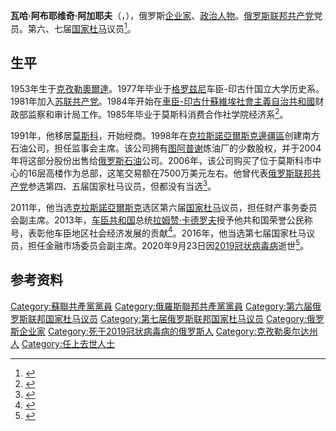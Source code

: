 {{Infobox officeholder
| name         = 瓦哈·阿加耶夫
| native_name  = Ваха Агаев
| image        = Vaha Agaev.jpg
| image_size   = 
| alt          = 
| caption      = 
| order        = 
| office       = {{RUS}}[[国家杜马|国家杜马]]议员
| term_start   = 2011年12月4日
| term_end     = 2020年9月23日
| constituency = [[克拉斯諾亞爾斯克邊疆區|克拉斯諾亞爾斯克邊疆區]]
| predecessor  = 
| successor    = 
| birth_date   = 1953年3月15日
| birth_place  = {{USSR}}[[哈萨克苏维埃社会主义共和国|哈萨克苏维埃社会主义共和国]][[克孜勒奧爾達|克孜勒奧爾達]]
| death_date   = {{death date and age|2020|09|23|1953|3|15|df=y}}
| death_place  = {{RUS}}
| ethnicity    = [[俄羅斯人|俄羅斯人]]
| nationality  = {{RUS}}
| party        = [[俄罗斯联邦共产党|俄罗斯联邦共产党]]
| otherparty   = [[苏联共产党|苏联共产党]]{{small|（1981年－1991年）}}
| education    = 
| alma_mater   = 
| occupation   = 政治人物
| known_for    = 
| awards       =  
}}
'''瓦哈·阿布耶维奇·阿加耶夫'''（{{lang-ru|Ваха Абуевич Агаев}}，{{bd|1953年|3月15日|2020年|9月23日|catIdx=Agaev}}），俄罗斯[[企业家|企业家]]、[[政治人物|政治人物]]。[[俄罗斯联邦共产党|俄罗斯联邦共产党]]党员。第六、七届[[国家杜马|国家杜马]]议员<ref>{{Cite web|url=http://old.duma.gov.ru/structure/deputies/131339/|title=Агаев Ваха Абуевич|website=old.duma.gov.ru|access-date=2020-09-24|archive-date=2019-05-07|archive-url=https://web.archive.org/web/20190507112850/http://old.duma.gov.ru/structure/deputies/131339/|dead-url=yes}}</ref>。
==生平==
1953年生于[[克孜勒奧爾達|克孜勒奧爾達]]。1977年毕业于[[格罗兹尼|格罗兹尼]]车臣-印古什国立大学历史系。1981年加入[[苏联共产党|苏联共产党]]。1984年开始在[[車臣-印古什蘇維埃社會主義自治共和國|車臣-印古什蘇維埃社會主義自治共和國]]财政部监察和审计局工作。1985年毕业于莫斯科消费合作社学院经济系<ref>{{cite web |title=Вся Дума |url=https://www.kommersant.ru/doc/3135042 |publisher=[[生意人报|Коммерсантъ]] |language=ru |date=2016-11-07 |access-date=2020-09-24 |archive-date=2021-01-21 |archive-url=https://web.archive.org/web/20210121223025/https://www.kommersant.ru/doc/3135042 |dead-url=no }}</ref>。

1991年，他移居[[莫斯科|莫斯科]]，开始经商。1998年在[[克拉斯諾亞爾斯克邊疆區|克拉斯諾亞爾斯克邊疆區]]创建南方石油公司，担任监事会主席。该公司拥有[[图阿普谢|图阿普谢]]炼油厂的少数股权，并于2004年将这部分股份出售给[[俄罗斯石油|俄罗斯石油]]公司。2006年，该公司购买了位于莫斯科市中心的16层高楼作为总部，这笔交易额在7500万美元左右。他曾代表[[俄罗斯联邦共产党|俄罗斯联邦共产党]]参选第四、五届国家杜马议员，但都没有当选<ref>{{cite web |title=Агаев, Ваха Абуевич |url=https://tass.ru/encyclopedia/person/agaev-vaha-abuevich |publisher=ТАСС |accessdate=2020-09-24 |language=ru}}</ref>。

2011年，他当选[[克拉斯諾亞爾斯克邊疆區|克拉斯諾亞爾斯克]]选区第六届[[国家杜马|国家杜马]]议员，担任财产事务委员会副主席。2013年，[[车臣共和国|车臣共和国]]总统[[拉姆赞·卡德罗夫|拉姆赞·卡德罗夫]]授予他共和国荣誉公民称号，表彰他车臣地区社会经济发展的贡献<ref>{{cite web |title=Коронавирус и тромбоз: умер депутат Госдумы Ваха Агаев |url=https://www.gazeta.ru/politics/2020/09/23_a_13264351.shtml |publisher=[[俄羅斯日報|Главные новости]] |language=ru |date=2020-09-23 |access-date=2020-09-24 |archive-date=2020-11-17 |archive-url=https://web.archive.org/web/20201117075543/https://www.gazeta.ru/politics/2020/09/23_a_13264351.shtml |dead-url=no }}</ref>。2016年，他当选第七届国家杜马议员，担任金融市场委员会副主​​席。2020年9月23日因[[2019冠状病毒病|2019冠状病毒病]]逝世<ref>{{cite web |title=Депутат Госдумы Агаев умер от коронавируса |url=https://iz.ru/1064594/2020-09-23/deputat-gosdumy-agaev-umer-ot-koronavirusa |publisher=[[消息报|Известия]] |language=ru |date=2020-09-23 |access-date=2020-09-24 |archive-date=2020-09-24 |archive-url=https://web.archive.org/web/20200924101610/https://iz.ru/1064594/2020-09-23/deputat-gosdumy-agaev-umer-ot-koronavirusa |dead-url=no }}</ref>。

==参考资料==
{{reflist}}
{{Authority control}}
{{DEFAULTSORT:Agaev, Vakha}}
[[Category:蘇聯共產黨黨員|Category:蘇聯共產黨黨員]]
[[Category:俄羅斯聯邦共產黨黨員|Category:俄羅斯聯邦共產黨黨員]]
[[Category:第六届俄罗斯联邦国家杜马议员|Category:第六届俄罗斯联邦国家杜马议员]]
[[Category:第七届俄罗斯联邦国家杜马议员|Category:第七届俄罗斯联邦国家杜马议员]]
[[Category:俄罗斯企业家|Category:俄罗斯企业家]]
[[Category:死于2019冠状病毒病的俄罗斯人|Category:死于2019冠状病毒病的俄罗斯人]]
[[Category:克孜勒奥尔达州人|Category:克孜勒奥尔达州人]]
[[Category:任上去世人士|Category:任上去世人士]]